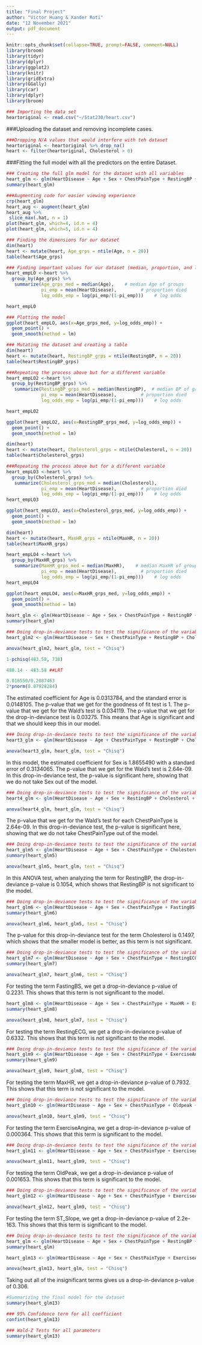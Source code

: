 ```yaml
---
title: "Final Project"
author: "Victor Huang & Xander Roti"
date: "12 November 2021"
output: pdf_document
---
```


```r
knitr::opts_chunk$set(collapse=TRUE, prompt=FALSE, comment=NULL)
library(broom)
library(tidyr)
library(dplyr)
library(ggplot2)
library(knitr)
library(gridExtra)
library(GGally)
library(car)
library(dplyr)
library(broom)
```

```r
### Importing the data set
heartoriginal <- read.csv("~/Stat230/heart.csv")
```


###Uploading the dataset and removing incomplete cases.
```r
###Dropping N/A values that would interfere with teh dataset
heartoriginal <- heartoriginal %>% drop_na()
heart <- filter(heartoriginal, Cholesterol > 0)
```

###Fitting the full model with all the predictors on the entire Dataset.
```r
### Creating the full glm model for the dataset with all variables
heart_glm <- glm(HeartDisease ~ Age + Sex + ChestPainType + RestingBP + Cholesterol + FastingBS + RestingECG + MaxHR + ExerciseAngina + Oldpeak + ST_Slope, family = binomial, data=heart)
summary(heart_glm)
```

```r
###Augmenting code for easier viewing experience
crp(heart_glm)
heart_aug <- augment(heart_glm)
heart_aug %>%
 slice_max(.hat, n = 1)
plot(heart_glm, which=4, id.n = 4)
plot(heart_glm, which=5, id.n = 4)
```


```r
### Finding the dimensions for our dataset
dim(heart)
heart <- mutate(heart, Age_grps = ntile(Age, n = 20))
table(heart$Age_grps)
```


```r
### Finding important values for our dataset (median, proportion, and log odds)
heart_empLO <-heart %>%
  group_by(Age_grps) %>%
   summarize(Age_grps_med = median(Age),    # median Age of groups
             pi_emp = mean(HeartDisease),         # proportion died
             log_odds_emp = log(pi_emp/(1-pi_emp)))    # log odds
```

```r
heart_empLO
```

```r
### Plotting the model
ggplot(heart_empLO, aes(x=Age_grps_med, y=log_odds_emp)) +
  geom_point() +
  geom_smooth(method = lm)
```


```r
### Mutating the dataset and creating a table
dim(heart)
heart <- mutate(heart, RestingBP_grps = ntile(RestingBP, n = 20))
table(heart$RestingBP_grps)
```

```r
###Repeating the process above but for a different variable
heart_empLO2 <-heart %>%
  group_by(RestingBP_grps) %>%
   summarize(RestingBP_grps_med = median(RestingBP),  # median BP of groups
             pi_emp = mean(HeartDisease),         # proportion died
             log_odds_emp = log(pi_emp/(1-pi_emp)))    # log odds
```


```r
heart_empLO2
```

```r
ggplot(heart_empLO2, aes(x=RestingBP_grps_med, y=log_odds_emp)) +
  geom_point() +
  geom_smooth(method = lm)
```



```r
dim(heart)
heart <- mutate(heart, Cholesterol_grps = ntile(Cholesterol, n = 20))
table(heart$Cholesterol_grps)
```

```r
###Repeating the process above but for a different variable
heart_empLO3 <-heart %>%
  group_by(Cholesterol_grps) %>%
   summarize(Cholesterol_grps_med = median(Cholesterol),  
             pi_emp = mean(HeartDisease),         # proportion died
             log_odds_emp = log(pi_emp/(1-pi_emp)))    # log odds
heart_empLO3
```

```r
ggplot(heart_empLO3, aes(x=Cholesterol_grps_med, y=log_odds_emp)) +
  geom_point() +
  geom_smooth(method = lm)
```



```r
dim(heart)
heart <- mutate(heart, MaxHR_grps = ntile(MaxHR, n = 20))
table(heart$MaxHR_grps)
```

```r
heart_empLO4 <-heart %>%
  group_by(MaxHR_grps) %>%
   summarize(MaxHR_grps_med = median(MaxHR),    # median MaxHR of groups
             pi_emp = mean(HeartDisease),         # proportion died
             log_odds_emp = log(pi_emp/(1-pi_emp)))    # log odds
heart_empLO4
```

```r
ggplot(heart_empLO4, aes(x=MaxHR_grps_med, y=log_odds_emp)) +
  geom_point() +
  geom_smooth(method = lm)
```



```r
heart_glm <- glm(HeartDisease ~ Age + Sex + ChestPainType + RestingBP + Cholesterol + FastingBS + RestingECG + MaxHR + ExerciseAngina + Oldpeak + ST_Slope, family = binomial, data=heart)
summary(heart_glm)
```

```r
### Doing drop-in-deviance tests to test the significance of the variable
heart_glm2 <- glm(HeartDisease ~ Sex + ChestPainType + RestingBP + Cholesterol + FastingBS + RestingECG + MaxHR + ExerciseAngina + Oldpeak + ST_Slope, family = binomial, data=heart)

anova(heart_glm2, heart_glm, test = "Chisq")
```


```r
1-pchisq(483.58, 730)

488.14 - 483.58 ##LRT

0.016550/0.2087463
2*pnorm(0.07928284)
```

The estimated coefficient for Age is 0.0313784, and the standard error is 0.0148105. The p-value that we get for the goodness of fit test is 1. The p-value that we get for the Wald’s test is 0.034119. The p-value that we get for the drop-in-deviance test is 0.03275. This means that Age is significant and that we should keep this in our model.




```r
### Doing drop-in-deviance tests to test the significance of the variable
heart3_glm <- glm(HeartDisease ~ Age + ChestPainType + RestingBP + Cholesterol + FastingBS + RestingECG + MaxHR + ExerciseAngina + Oldpeak + ST_Slope, family = binomial, data=heart)

anova(heart3_glm, heart_glm, test = "Chisq")
```

In this model, the estimated coefficient for Sex is 1.8655490 with a standard error of 0.3134065. The p-value that we get for the Wald's test is 2.64e-09. In this drop-in-deviance test, the p-value is significant here, showing that we do not take Sex out of the model.


```r
### Doing drop-in-deviance tests to test the significance of the variable
heart4_glm <- glm(HeartDisease ~ Age + Sex + RestingBP + Cholesterol + FastingBS + RestingECG + MaxHR + ExerciseAngina + Oldpeak + ST_Slope, family = binomial, data=heart)

anova(heart4_glm, heart_glm, test = "Chisq")

```

The p-value that we get for the Wald's test for each ChestPainType is 2.64e-09. In this drop-in-deviance test, the p-value is significant here, showing that we do not take ChestPainType out of the model.

```r
### Doing drop-in-deviance tests to test the significance of the variable
heart_glm5 <- glm(HeartDisease ~ Age + Sex + ChestPainType + Cholesterol + FastingBS + RestingECG + MaxHR + ExerciseAngina + Oldpeak + ST_Slope, family = binomial, data=heart)
summary(heart_glm5)

anova(heart_glm5, heart_glm, test = "Chisq")
```

In this ANOVA test, when analyzing the term for RestingBP, the drop-in-deviance p-value is 0.1054, which shows that RestingBP is not significant to the model.

```r
### Doing drop-in-deviance tests to test the significance of the variable
heart_glm6 <- glm(HeartDisease ~ Age + Sex + ChestPainType + FastingBS + RestingECG + MaxHR + ExerciseAngina + Oldpeak + ST_Slope, family = binomial, data=heart)
summary(heart_glm6)

anova(heart_glm6, heart_glm5, test = "Chisq")
```

The p-value for this drop-in-deviance test for the term Cholesterol is 0.1497, which shows that the smaller model is better, as this term is not significant.


```r
### Doing drop-in-deviance tests to test the significance of the variable
heart_glm7 <- glm(HeartDisease ~ Age + Sex + ChestPainType + RestingECG + MaxHR + ExerciseAngina + Oldpeak + ST_Slope, family = binomial, data=heart)
summary(heart_glm7)

anova(heart_glm7, heart_glm6, test = "Chisq")
```

For testing the term FastingBS, we get a drop-in-deviance p-value of 0.2231. This shows that this term is not significant to the model.

```r
heart_glm8 <- glm(HeartDisease ~ Age + Sex + ChestPainType + MaxHR + ExerciseAngina + Oldpeak + ST_Slope, family = binomial, data=heart)
summary(heart_glm8)

anova(heart_glm8, heart_glm7, test = "Chisq")
```

For testing the term RestingECG, we get a drop-in-deviance p-value of 0.6332. This shows that this term is not significant to the model.


```r
### Doing drop-in-deviance tests to test the significance of the variable
heart_glm9 <- glm(HeartDisease ~ Age + Sex + ChestPainType + ExerciseAngina + Oldpeak + ST_Slope, family = binomial, data=heart)
summary(heart_glm9)

anova(heart_glm9, heart_glm8, test = "Chisq")
```

For testing the term MaxHR, we get a drop-in-deviance p-value of 0.7932. This shows that this term is not significant to the model.

```r
### Doing drop-in-deviance tests to test the significance of the variable
heart_glm10 <- glm(HeartDisease ~ Age + Sex + ChestPainType + Oldpeak + ST_Slope, family = binomial, data=heart)

anova(heart_glm10, heart_glm9, test = "Chisq")
```

For testing the term ExerciseAngina, we get a drop-in-deviance p-value of 0.000364. This shows that this term is significant to the model.

```r
### Doing drop-in-deviance tests to test the significance of the variable
heart_glm11 <- glm(HeartDisease ~ Age + Sex + ChestPainType + ExerciseAngina + ST_Slope, family = binomial, data=heart)

anova(heart_glm11, heart_glm9, test = "Chisq")
```

For testing the term OldPeak, we get a drop-in-deviance p-value of 0.001653. This shows that this term is significant to the model.

```r
### Doing drop-in-deviance tests to test the significance of the variable
heart_glm12 <- glm(HeartDisease ~ Age + Sex + ChestPainType + ExerciseAngina + Oldpeak, family = binomial, data=heart)

anova(heart_glm12, heart_glm9, test = "Chisq")
```

For testing the term ST_Slope, we get a drop-in-deviance p-value of 2.2e-163. This shows that this term is significant to the model.

```r
### Doing drop-in-deviance tests to test the significance of the variable
heart_glm <- glm(HeartDisease ~ Age + Sex + ChestPainType + RestingBP + Cholesterol + FastingBS + RestingECG + MaxHR + ExerciseAngina + Oldpeak + ST_Slope, family = binomial, data=heart)
summary(heart_glm)

heart_glm13 <- glm(HeartDisease ~ Age + Sex + ChestPainType + ExerciseAngina + Oldpeak + ST_Slope, family = binomial, data=heart)

anova(heart_glm13, heart_glm, test = "Chisq")
```

Taking out all of the insignificant terms gives us a drop-in-deviance p-value of 0.306.


```r
#Summarizing the final model for the dataset
summary(heart_glm13)
```

```r
### 95% Confidence term for all coefficient
confint(heart_glm13)

### Wald-Z Tests for all parameters
summary(heart_glm13)

```

